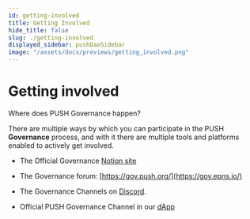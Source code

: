 ```yaml
---
id: getting-involved
title: Getting Involved
hide_title: false
slug: ./getting-involved
displayed_sidebar: pushDaoSidebar
image: "/assets/docs/previews/getting_involved.png"
---
```


# Getting involved

Where does PUSH Governance happen?

There are multiple ways by which you can participate in the PUSH **Governance** process, and with it there are multiple tools and platforms enabled to actively get involved.

- The Official Governance [Notion site](https://pushprotocol.notion.site/Welcome-to-Push-DAO-b1c1e1281ce64400adaaae59f98e4d4c)

- The Governance forum: [https://gov.push.org/](https://gov.epns.io/)​

- The Governance Channels on [Discord](https://discord.gg/pushprotocol).

- Official PUSH Governance Channel in our [dApp](https://app.push.org/channels?channel=0xfE4A6Fbd27B496855245A1e8047F693f0aDfDb08)
